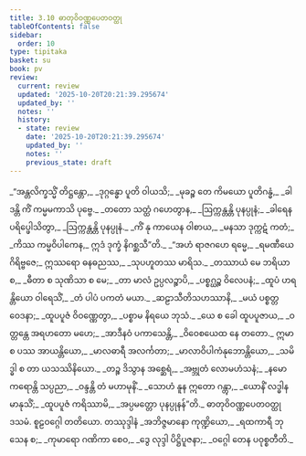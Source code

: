 ```yaml
---
title: 3.10 ဓာတုဝိဝဏ္ဏပေတဝတ္ထု
tableOfContents: false
sidebar:
  order: 10
type: tipitaka
basket: su
book: pv
review:
  current: review
  updated: '2025-10-20T20:21:39.295674'
  updated_by: ''
  notes: ''
  history:
  - state: review
    date: '2025-10-20T20:21:39.295674'
    updated_by: ''
    notes: ''
    previous_state: draft
---
```



<DynamicBreadcrumb />


<ReviewStatus review={frontmatter.review} showDetails={true} />

<HypothesisAnnotation frontmatter={frontmatter} />

<Division number="507" book="pv" e="ch" v="19" p="179">

<Paragraph number="550" type="verses" book="pv">
_“အန္တလိက္ခသ္မိံ တိဋ္ဌန္တော,_  
_ဒုဂ္ဂန္ဓော ပူတိ ဝါယသိ;_  
_မုခဉ္စ တေ ကိမယော ပူတိဂန္ဓံ,_  
_ခါဒန္တိ ကိံ ကမ္မမကာသိ ပုဗ္ဗေ._  

</Paragraph>

</Division>
<Division number="508" book="pv" e="ch" v="19" p="180">

<Paragraph number="551" type="verses" book="pv">
_တတော သတ္ထံ ဂဟေတွာန,_  
_ဩက္ကန္တန္တိ ပုနပ္ပုနံ;_  
_ခါရေန ပရိပ္ဖေါသိတွာ,_  
_ဩက္ကန္တန္တိ ပုနပ္ပုနံ._  

</Paragraph>

</Division>
<Division number="509" book="pv" e="ch" v="19" p="180">

<Paragraph number="552" type="verses" book="pv">
_ကိံ နု ကာယေန ဝါစာယ,_  
_မနသာ ဒုက္ကဋံ ကတံ;_  
_ကိဿ ကမ္မဝိပါကေန,_  
ဣဒံ ဒုက္ခံ နိဂစ္ဆသီ”တိ._  

</Paragraph>

</Division>
<Division number="510" book="pv" e="ch" v="19" p="180">

<Paragraph number="553" type="verses" book="pv">
_“အဟံ ရာဇဂဟေ ရမ္မေ,_  
_ရမဏီယေ ဂိရိဗ္ဗဇေ;_  
ဣဿရော ဓနဓညဿ,_  
_သုပဟူတဿ မာရိသ._  

</Paragraph>

</Division>
<Division number="511" book="pv" e="ch" v="19" p="180">

<Paragraph number="554" type="verses" book="pv">
_တဿာယံ မေ ဘရိယာ စ,_  
_ဓီတာ စ သုဏိသာ စ မေ;_  
_တာ မာလံ ဥပ္ပလဉ္စာပိ,_  
_ပစ္စဂ္ဃဉ္စ ဝိလေပနံ;_  
_ထူပံ ဟရန္တိယော ဝါရေသိံ,_  
_တံ ပါပံ ပကတံ မယာ._  

</Paragraph>

</Division>
<Division number="512" book="pv" e="ch" v="19" p="180">

<Paragraph number="555" type="verses" book="pv">
_ဆဠာသီတိသဟဿာနိ,_  
_မယံ ပစ္စတ္တဝေဒနာ;_  
_ထူပပူဇံ ဝိဝဏ္ဏေတွာ,_  
_ပစ္စာမ နိရယေ ဘုသံ._  

</Paragraph>

</Division>
<Division number="513" book="pv" e="ch" v="19" p="180">

<Paragraph number="556" type="verses" book="pv">
_ယေ စ ခေါ ထူပပူဇာယ,_  
_ဝတ္တန္တေ အရဟတော မဟေ;_  
_အာဒီနဝံ ပကာသေန္တိ,_  
_ဝိဝေစယေထ နေ တတော._  

</Paragraph>

</Division>
<Division number="514" book="pv" e="ch" v="19" p="180">

<Paragraph number="557" type="verses" book="pv">
ဣမာ စ ပဿ အာယန္တိယော,_  
_မာလဓာရီ အလင်္ကတာ;_  
_မာလာဝိပါကံနုဘောန္တိယော,_  
_သမိဒ္ဓါ စ တာ ယသဿိနိယော._  

</Paragraph>

</Division>
<Division number="515" book="pv" e="ch" v="19" p="180">

<Paragraph number="558" type="verses" book="pv">
_တဉ္စ ဒိသွာန အစ္ဆေရံ,_  
_အဗ္ဘုတံ လောမဟံသနံ;_  
_နမော ကရောန္တိ သပ္ပညာ,_  
_ဝန္ဒန္တိ တံ မဟာမုနိံ._  

</Paragraph>

</Division>
<Division number="516" book="pv" e="ch" v="19" p="180">

<Paragraph number="559" type="verses" book="pv">
_သောဟံ နူန ဣတော ဂန္တွာ,_  
_ယောနိံ လဒ္ဓါန မာနုသိံ;_  
_ထူပပူဇံ ကရိဿာမိ,_  
_အပ္ပမတ္တော ပုနပ္ပုနန်”တိ._  


</Paragraph>
</Division>

<Paragraph number="560" type="center" book="pv">
ဓာတုဝိဝဏ္ဏပေတဝတ္ထု ဒသမံ.



</Paragraph>

<Paragraph number="561" type="center" book="pv">
စူဠဝဂ္ဂေါ တတိယော.



</Paragraph>

<Paragraph number="562" type="center" book="pv">
တဿုဒ္ဒါနံ


</Paragraph>

<Paragraph number="563" type="verses" book="pv">
_အဘိဇ္ဇမာနော ကုဏ္ဍိယော,_  
_ရထကာရီ ဘုသေန စ;_  
_ကုမာရော ဂဏိကာ စေဝ,_  
_ဒွေ လုဒ္ဒါ ပိဋ္ဌိပူဇနာ;_  
_ဝဂ္ဂေါ တေန ပဝုစ္စတီတိ._
</Paragraph>
